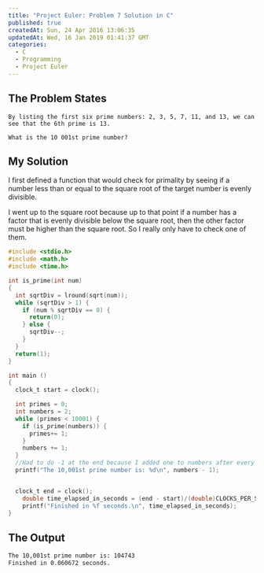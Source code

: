 ```yaml
---
title: "Project Euler: Problem 7 Solution in C"
published: true
createdAt: Sun, 24 Apr 2016 13:06:35
updatedAt: Wed, 16 Jan 2019 01:41:37 GMT
categories:
  - C
  - Programming
  - Project Euler
---
```


## The Problem States

```text
By listing the first six prime numbers: 2, 3, 5, 7, 11, and 13, we can see that the 6th prime is 13.

What is the 10 001st prime number?
```

## My Solution

I first defined a function that would check for primality by seeing if a number less than or equal to the square root
of the target number is evenly divisible.

I went up to the square root because up to that point if a number has a factor that is evenly divisible below the
square root, then the other factor must be higher than the square root. So I really only have to check one of them.

```c
#include <stdio.h>
#include <math.h>
#include <time.h>

int is_prime(int num)
{
  int sqrtDiv = lround(sqrt(num));
  while (sqrtDiv > 1) {
    if (num % sqrtDiv == 0) {
      return(0);
    } else {
      sqrtDiv--;
    }
  }
  return(1);
}

int main ()
{
  clock_t start = clock();

  int primes = 0;
  int numbers = 2;
  while (primes < 10001) {
    if (is_prime(numbers)) {
      primes+= 1;
    }
    numbers += 1;
  }
  //Had to do -1 at the end because I added one to numbers after every loop, even when it found the last prime.
  printf("The 10,001st prime number is: %d\n", numbers - 1);


  clock_t end = clock();
    double time_elapsed_in_seconds = (end - start)/(double)CLOCKS_PER_SEC;
    printf("Finished in %f seconds.\n", time_elapsed_in_seconds);
}
```

## The Output

```bash
The 10,001st prime number is: 104743
Finished in 0.060672 seconds.
```

